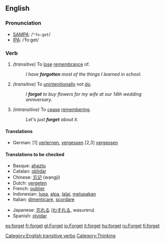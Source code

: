 ==English==

{{rank|author|authority|pleasant|861|forget|break|Roman|wise}}

=== Pronunciation ===
*[[w:SAMPA|SAMPA]]: /<tt>"fo:get</tt>/
*[[w:IPA|IPA]]: /ˈfoːget/

=== Verb ===
{{irregverb|'''to forget'''|'''[[forgets]]'''|'''[[forgot]]'''|'''[[forgotten]]'''|'''[[forgetting]]'''}}
#''(transitive)'' To [[lose]] [[remembrance]] of.
#:''I have '''forgotten''' most of the things I learned in school.''
#''(transitive)'' To [[unintenitionally]] not [[do]].
#:''I '''forgot''' to buy flowers for my wife at our 14th wedding anniversary.''
#''(intransitive)'' To [[cease]] [[remembering]].
#:''Let's just '''forget''' about it.''
====Translations====
*German: [1] [[verlernen]], [[vergessen]] [2,3] [[vergessen]]

==== Translations to be checked====
{{checktrans}}
{{top}}
*Basque: [[ahaztu]]
*Catalan: [[oblidar]]
*Chinese: [[忘记]] (wangji)
*Dutch: [[vergeten]]
*French: [[oublier]]
*Indonesian: [[lupa]], [[alpa]], [[lalai]], [[lupa|melupakan]]
*Italian: [[dimenticare]], [[scordare]]
{{mid}}
*Japanese: [[忘れる]] ([[わすれる]], wasureru)
*Spanish: [[olvidar]]
{{bottom}}

[[Category:English transitive verbs]]
[[Category:Thinking]]

[[es:forget]]
[[fr:forget]]
[[gl:Forget]]
[[io:Forget]]
[[it:forget]]
[[hu:forget]]
[[ru:Forget]]
[[fi:forget]]